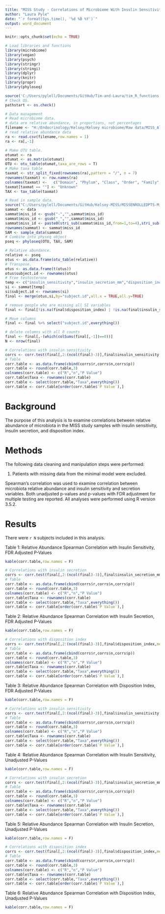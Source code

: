 ```yaml
---
title: "MISS Study - Correlations of Microbiome With Insulin Sensitivity"
author: "Laura Pyle"
date: "`r format(Sys.time(), '%d %B %Y')`"
output: word_document
---
```


```r
knitr::opts_chunk$set(echo = TRUE)
```

```r
# Load libraries and functions
library(microbiome)
library(vegan)
library(psych)
library(stringr)
library(stringi)
library(dplyr)
library(knitr)
library(propr)
library(phyloseq)

source('C:/Users/pylell/Documents/GitHub/Tim-and-Laura/tim_R_functions.R')
# Check OS.
pathstart <- os.check()
```

```r
# Data management
# Read microbiome data.
# data are relative abundance, in proportions, not percentages
filename <- "H:/Endocrinology/Kelsey/Kelsey microbiome/Raw data/MISS_Alltaxa_OTU_12_17_18.csv"
# read relative abundance data 
ra <- read.csv(filename,row.names = 1)
ra <- ra[,-1]

# Make OTU table.
otumat <- ra
otumat <- as.matrix(otumat)
OTU <- otu_table(otumat,taxa_are_rows = T)
# Make taxa table
taxmat <- str_split_fixed(rownames(ra),pattern = "/", n = 7)
rownames(taxmat) <- row.names(ra)
colnames(taxmat) <-   c("Domain", "Phylum", "Class", "Order", "Family", "Genus", "Species")
taxmat[taxmat == ""] <- "Unknown"
TAX <- tax_table(taxmat)

# Read in sample data.
source("C:/Users/pylell/Documents/GitHub/Kelsey-MISS/MISSENROLLEDPTS-MinimalModelResults_R_2019-02-15_1812.r")
sammat <- data
sammat$miss_id <- gsub("-","",sammat$miss_id)
sammat$miss_id <- gsub("_","",sammat$miss_id)
sammat$miss_id <- paste0(stri_sub(sammat$miss_id,from=1,to=4),stri_sub(sammat$miss_id,from=6,to=7))
rownames(sammat) <- sammat$miss_id
SAM <- sample_data(sammat)
# Combine into physeq object
pseq <- phyloseq(OTU, TAX, SAM)
```

```r
# Relative abundance.
relative <- pseq
otus <- as.data.frame(otu_table(relative))
# Transpose.
otus <- as.data.frame(t(otus))
otus$subject.id <- rownames(otus)
# Free testosterone
temp <- c("insulin_sensitivity","insulin_secretion_mm","disposition_index")
si <- sammat[temp]
si$subject.id <- rownames(si)
final <- merge(otus,si,by="subject.id",all.x = TRUE,all.y=TRUE)

# remove people who are missing all SI variables
final <- final[!is.na(final$disposition_index) | !is.na(final$insulin_secretion_mm) | !is.na(final$insulin_sensitivity),]

# Move columns
final <- final %>% select("subject.id",everything())

# delete columns with all 0 counts
final <- final[,-(which(colSums(final[,-1])==0))]
N <- nrow(final)

# Correlations with insulin sensitivity
corrs <- corr.test(final[,2:(ncol(final)-3)],final$insulin_sensitivity,method = "spearman",adjust = "fdr")
# Table
corr.table <- as.data.frame(cbind(corrs$r,corrs$n,corrs$p))
corr.table <- round(corr.table,3)
colnames(corr.table) <- c("R","n","P Value")
corr.table$Taxa <- rownames(corr.table)
corr.table <- select(corr.table,"Taxa",everything())
corr.table <- corr.table[order(corr.table$`P Value`),]
```

# Background

The purpose of this analysis is to examine correlations between relative abundance of microbiota in the MISS study samples with insulin sensitivity, insulin secretion, and disposition index.

# Methods

The following data cleaning and manipulation steps were performed:

1) Patients with missing data from the minimal model were excluded.

Spearman's correlation was used to examine correlation between microbiota relative abundance and insulin sensitivity and secretion variables.  Both unadjusted p-values and p-values with FDR adjustment for multiple testing are reported.  All analyses were performed using R version 3.5.2.

# Results

There were `r N` subjects included in this analysis.

Table 1: Relative Abundance Spearman Correlation with Insulin Sensitivity, FDR Adjusted P-Values
```r
kable(corr.table,row.names = F)
```

```r
# Correlations with insulin secretion
corrs <- corr.test(final[,2:(ncol(final)-3)],final$insulin_secretion_mm,method = "spearman",adjust = "fdr")
# Table
corr.table <- as.data.frame(cbind(corrs$r,corrs$n,corrs$p))
corr.table <- round(corr.table,3)
colnames(corr.table) <- c("R","n","P Value")
corr.table$Taxa <- rownames(corr.table)
corr.table <- select(corr.table,"Taxa",everything())
corr.table <- corr.table[order(corr.table$`P Value`),]
```

Table 2: Relative Abundance Spearman Correlation with Insulin Secretion, FDR Adjusted P-Values
```r
kable(corr.table,row.names = F)
```

```r
# Correlations with disposition index
corrs <- corr.test(final[,2:(ncol(final)-3)],final$disposition_index,method = "spearman",adjust = "fdr")
# Table
corr.table <- as.data.frame(cbind(corrs$r,corrs$n,corrs$p))
corr.table <- round(corr.table,3)
colnames(corr.table) <- c("R","n","P Value")
corr.table$Taxa <- rownames(corr.table)
corr.table <- select(corr.table,"Taxa",everything())
corr.table <- corr.table[order(corr.table$`P Value`),]
```

Table 3: Relative Abundance Spearman Correlation with Disposition Index, FDR Adjusted P-Values
```r
kable(corr.table,row.names = F)
```


```r
# Correlations with insulin sensitivity
corrs <- corr.test(final[,2:(ncol(final)-3)],final$insulin_sensitivity,method = "spearman",adjust = "none")
# Table
corr.table <- as.data.frame(cbind(corrs$r,corrs$n,corrs$p))
corr.table <- round(corr.table,3)
colnames(corr.table) <- c("R","n","P Value")
corr.table$Taxa <- rownames(corr.table)
corr.table <- select(corr.table,"Taxa",everything())
corr.table <- corr.table[order(corr.table$`P Value`),]
```

Table 4: Relative Abundance Spearman Correlation with Insulin Sensitivity, Unadjusted P-Values
```r
kable(corr.table,row.names = F)
```

```r
# Correlations with insulin secretion
corrs <- corr.test(final[,2:(ncol(final)-3)],final$insulin_secretion_mm,method = "spearman",adjust = "none")
# Table
corr.table <- as.data.frame(cbind(corrs$r,corrs$n,corrs$p))
corr.table <- round(corr.table,3)
colnames(corr.table) <- c("R","n","P Value")
corr.table$Taxa <- rownames(corr.table)
corr.table <- select(corr.table,"Taxa",everything())
corr.table <- corr.table[order(corr.table$`P Value`),]
```

Table 5: Relative Abundance Spearman Correlation with Insulin Secretion, Unadjusted P-Values
```r
kable(corr.table,row.names = F)
```

```r
# Correlations with disposition index
corrs <- corr.test(final[,2:(ncol(final)-3)],final$disposition_index,method = "spearman",adjust = "none")
# Table
corr.table <- as.data.frame(cbind(corrs$r,corrs$n,corrs$p))
corr.table <- round(corr.table,3)
colnames(corr.table) <- c("R","n","P Value")
corr.table$Taxa <- rownames(corr.table)
corr.table <- select(corr.table,"Taxa",everything())
corr.table <- corr.table[order(corr.table$`P Value`),]
```

Table 6: Relative Abundance Spearman Correlation with Disposition Index, Unadjusted P-Values
```r
kable(corr.table,row.names = F)
```

